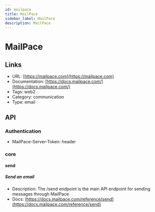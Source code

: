 ```yaml
---
id: mailpace
title: MailPace
sidebar_label: MailPace
description: MailPace
---
```


# MailPace

## Links

* URL: [https://mailpace.com](https://mailpace.com)
* Documentation: [https://docs.mailpace.com/](https://docs.mailpace.com/)
* Tags: web2
* Category: communication
* Type: email

## API

### Authentication

* MailPace-Server-Token: header

### core

#### send

##### Send an email

* Description: The /send endpoint is the main API endpoint for sending messages through MailPace
* Docs: [https://docs.mailpace.com/reference/send](https://docs.mailpace.com/reference/send)
